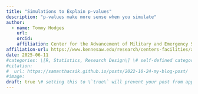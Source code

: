 ```yaml
---
title: "Simulations to Explain p-values"
description: "p-values make more sense when you simulate"
author:
  - name: Tommy Hodges
    url: 
    orcid: 
    affiliation: Center for the Advancement of Military and Emergency Services Research, Kennesaw State University
affiliation-url: https://www.kennesaw.edu/research/centers-facilities/ames-center/index.php
date: 2025-06-11
#categories: \[R, Statistics, Research Design\] \# self-defined categories
#citation: 
#  url: https://samanthacsik.github.io/posts/2022-10-24-my-blog-post/ 
#image: 
draft: true \# setting this to \`true\` will prevent your post from appearing on your listing page until you're ready!
---
```


## 
